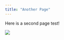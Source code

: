 ```yaml
---
title: "Another Page"
---
```


Here is a second page test!

![](https://media.giphy.com/media/3orieKKmYyvUdR3RkY/giphy.gif)